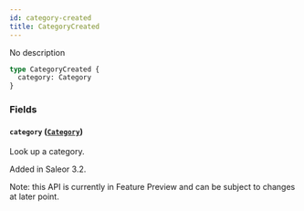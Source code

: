 ```yaml
---
id: category-created
title: CategoryCreated
---
```


No description

```graphql
type CategoryCreated {
  category: Category
}
```

### Fields

#### `category` ([`Category`](../../../developer/api-reference/objects/category))

Look up a category.

Added in Saleor 3.2.

Note: this API is currently in Feature Preview and can be subject to changes at later point.
